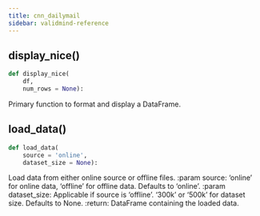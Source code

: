 ```yaml
---
title: cnn_dailymail
sidebar: validmind-reference
---
```


## display_nice[()]{.muted}

<!-- function.qmd.jinja2 - function signature -->

```python
def display_nice(
    df,
    num_rows = None):
```

Primary function to format and display a DataFrame.

## load_data[()]{.muted}

<!-- function.qmd.jinja2 - function signature -->

```python
def load_data(
    source = 'online',
    dataset_size = None):
```

Load data from either online source or offline files. :param source: 'online' for online data, 'offline' for offline data. Defaults to 'online'. :param dataset_size: Applicable if source is 'offline'. '300k' or '500k' for dataset size. Defaults to None. :return: DataFrame containing the loaded data.
